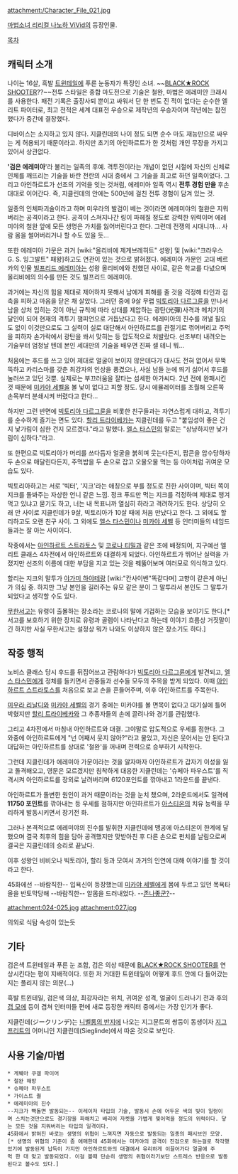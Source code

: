 attachment:/Character_File_021.jpg

[[마법소녀 리리컬 나노하 ViVid]]의 등장인물. 

[[목차]]

== 캐릭터 소개 ==
나이는 16살, 흑발 [[트윈테일]]에 푸른 눈동자가 특징인 소녀. ~~[[BLACK★ROCK SHOOTER]]??~~전투 스타일은 종합 마도전으로 기술은 철완, 마법은 에레미안 크래시를 사용한다. 패전 기록은 출장사퇴 뿐이고 싸워서 단 한 번도 진 적이 없다는 순수한 엘리트 파이터로, 최고 전적은 세계 대표전 우승으로 제작년의 우승자이며 작년에는 참전했다가 중간에 결장했다. 

디바이스는 소지하고 있지 않다. 지클린데의 나이 정도 되면 순수 마도 재능만으로 싸우는 게 허용되기 때문이라고. 하지만 초기의 아인하르트가 한 것처럼 개인 무장을 가지고 있어서 상관없다. 

''''검은 에레미아''''라 불리는 일족의 후예. 격투전이라는 개념이 없던 시절에 자신의 신체로 인체를 깨뜨리는 기술을 바란 전란의 시대 중에서 그 기술을 최고로 하던 일족이었다. 그리고 아인하르트가 선조의 기억을 잇는 것처럼, 에레미아 일족 역시 '''전투 경험 만을''' 후손 대대로 이어간다. 즉, 지클린데의 안에는 500년에 걸친 전투 경험이 담겨 있는 것.

일종의 인체파괴술이라고 하며 미우라의 발검이 베는 것이라면 에레미야의 철완은 지워버리는 공격이라고 한다. 공격이 스쳐지나간 링이 파헤질 정도로 강력한 위력이며 에레미야의 철완 앞에 모든 생명은 가치를 잃어버린다고 한다. 그런데 전쟁의 시대니까... 사람 몸을 썰어버리거나 할 수도 있을 듯...

또한 에레미아 가문은 과거 [wiki:"올리비에 제게브레히트" 성왕] 및 [wiki:"크라우스 G. S. 잉그발트" 패왕]하고도 연관이 있는 것으로 밝혀졌다. 에레미아 가문인 고대 베르카의 인물 [[빌프리드 에레미아]]는 성왕 올리비에와 친했던 사이로, 같은 학교를 다녔으며 올리비에의 의수를 만든 것도 빌프리드 에레미아. 

과거에는 자신의 힘을 제대로 제어하지 못해서 남에게 피해를 줄 것을 걱정해 타인과 접촉을 피하고 마음을 닫은 채 살았다. 그러던 중에 9살 무렵 [[빅토리아 다르그륜]]을 만나서 남을 상처 입히는 것이 아닌 규칙에 따라 상대를 제압하는 광탄(光彈)사격과 메치기의 달인이 되어 현재의 격투기 챔피언으로 거듭났다고 한다. 에레미아의 진수를 꺼낼 필요도 없이 이것만으로도 그 실력이 실로 대단해서 아인하르트를 관절기로 꺾어버리고 주먹을 피하자 손가락에서 광탄을 쏴서 맞히는 등 압도적으로 처발랐다. 선조부터 내려오는 기술부터 엄청날 텐데 본인 세대만의 기술을 배우면 진짜 셀 테니 뭐... 

처음에는 후드를 쓰고 있어 제대로 얼굴이 보이지 않은데다가 대사도 전혀 없어서 무뚝뚝하고 카리스마를 갖춘 최강자의 인상을 풍겼으나, 사실 남들 눈에 띄기 싫어서 후드를 눌러쓰고 있던 것뿐. 실제로는 부끄러움을 잘타는 섬세한 아가씨다. 2년 전에 완패시킨 것 때문에 [[미카야 세벨]]을 볼 낯이 없다고 피할 정도. 당시 에뮬레이터를 초월해 오른쪽 손목부터 분쇄시켜 버렸다고 한다...

하지만 그런 반면에 [[빅토리아 다르그륜]]을 비롯한 친구들과는 자연스럽게 대하고, 격투기를 순수하게 즐기는 면도 있다. [[할리 트라이베카]]는 지클린데를 두고 "붙임성이 좋은 건지 낯가림이 심한 건지 모르겠다."라고 말했다. [[엘스 타스민]]의 말로는 "상냥하지만 낯가림이 심하다."라고.

또 한편으로 빅토리아가 머리를 쓰다듬자 얼굴을 붉히며 웃는다든지, 팝콘을 압수당하자 두 손으로 매달린다든지, 주먹밥을 두 손으로 잡고 오물오물 먹는 등 아이처럼 귀여운 모습도 있다.

빅토리아하고는 서로 '빅터', '지크'라는 애칭으로 부를 정도로 친한 사이이며, 빅터 쪽이 지크를 돌봐주는 자상한 언니 같은 느낌. 정크 푸드만 먹는 지크를 걱정하며 제대로 챙겨먹고 있냐고 묻기도 하고, 너는 내 목표니까 열심히 하라고 격려하기도 한다. 상당히 오래 안 사이로 지클린데가 9살, 빅토리아가 10살 때에 처음 만났다고 한다. 그 외에도 할리하고도 오랜 친구 사이. 그 외에도 [[엘스 타스민]]이나 [[미카야 세벨]] 등 인터미들의 네임드들과는 잘 아는 사이이다.

작중에서는 [[아인하르트 스트라토스]] 및 [[코로나 티밀]]과 같은 조에 배정되어, 지구예선 엘리트 클래스 4차전에서 아인하르트와 대결하게 되었다. 아인하르트가 뛰어난 실력을 가졌지만 선조의 이름에 대한 부담을 지고 있는 것을 꿰뚫어보며 여러모로 의식하고 있다.

할리는 지크의 말투가 [[야가미 하야테]]랑 [wiki:"칸사이벤"똑같다며] 고향이 같은게 아닌가 의심 중. 하지만 그냥 본인을 길러주는 유모 같은 분이 그 말투라서 본인도 그 말투가 되었다고 생각할 수도 있다. 

[[무한서고]]는 유령이 출몰하는 장소라는 코로나의 말에 기겁하는 모습을 보이기도 한다.[* 서고를 보호하기 위한 장치로 유령과 골렘이 나타난다고 하는데 이야기 흐름상 거짓말이긴 하지만 사실 무한서고는 설정상 뭐가 나와도 이상하지 않은 장소기도 하다.]

== 작중 행적 ==
노비스 클래스 당시 후드를 뒤집어쓰고 관람하다가 [[빅토리아 다르그륜]]에게 발견되고, [[엘스 타스민]]에게 정체를 들키면서 관중들과 선수들 모두의 주목을 받게 되었다. 이때 [[아인하르트 스트라토스]]를 처음으로 보고 손을 흔들어주며, 이후 아인하르트를 주목한다.

[[미우라 리날디]]와 [[미카야 세벨]]의 경기 중에는 미카야를 볼 면목이 없다고 대기실에 틀어박혔지만 [[할리 트라이베카]]와 그 추종자들의 손에 끌려나와 경기를 관람했다.

그리고 4차전에서 마침내 아인하르트와 대결. 그야말로 압도적으로 우세를 점한다. 그 와중에 아인하르트에게 "넌 어째서 웃지 않아?"라고 물었고, 자신은 웃어서는 안 된다고 대답하는 아인하르트를 상대로 '철완'을 꺼내며 전력으로 승부하기 시작한다.

그런데 지클린데가 에레미아 가문이라는 것을 알자마자 아인하르트가 갑자기 이성을 잃고 돌격해오고, 영문은 모르겠지만 침착하게 대응한 지클린데는 '슈페아 파우스트'를 직격시켜 아인하르트를 장외로 날려버리며 6120포인트를 깎아내고 1라운드를 끝낸다.

아인하르트가 돌변한 원인이 과거 때문이라는 것을 눈치 챘으며, 2라운드에서도 일격에 '''11750 포인트'''를 깎아내는 등 우세를 점하지만 아인하르트가 [[아스티온]]의 치유 능력을 무리하게 발동시키면서 장기전 화.

그러나 본격적으로 에레미야의 진수를 발휘한 지클린데에 맹공에 아스티온이 한계에 달했으며 결국 최후의 힘을 담아 공격했지만 맞받아친 후 다른 손으로 펀치를 날림으로써 결국은 지클린데의 승리로 끝났다.

이후 성왕인 비비오나 빅토리아, 할리 등과 모여서 과거의 인연에 대해 이야기를 할 것이라고 한다.

45화에선 --바람직한-- 입욕신이 등장했는데 [[미카야 세벨]]에게 몸에 두르고 있던 목욕타올을 반토막당해 --바람직한-- 알몸을 드러내었다. --[[존나좋군?]]--


attachment:024-025.jpg
attachment:027.jpg

의외로 식탐 속성이 있는듯


== 기타 ==
검은색 트윈테일과 푸른 눈 조합, 검은 의상 때문에 [[BLACK★ROCK SHOOTER]]를 연상시킨다는 평이 지배적이다. 또한 저 거대한 트윈테일이 어떻게 후드 안에 다 들어갔는지는 풀리지 않는 의문(...)

흑발 트윈테일, 검은색 의상, 최강자라는 위치, 귀여운 성격, 얼굴이 드러나기 전과 후의 [[갭 모에]] 등이 겹쳐 인터미들 편에 새로 등장한 캐릭터 중에서는 가장 인기가 좋다.

지클린데(ジークリンデ)는 [[니벨룽의 반지]]에 나오는 지그문트의 쌍둥이 동생이자 [[지그프리트]]의 어머니인 지클린데(Sieglinde)에서 따온 것으로 보인다.

== 사용 기술/마법 ==
 * 게붸아 쿠겔 파이어
 * 철완 해방
 * 슈페아 파우스트
 * 가이스트 퀄
 * 에레미아의 진수
 --지크가 빡돌면 발동되는-- 이레이저 타입의 기술, 발동시 손에 어두운 색의 빛이 일렁이며 스치는것만으로도 경기장을 파해치고 배리어 자켓을 가볍게 찢어먹을 정도의 위력이다. 닿는 모든 것을 지워버리는 타입의 일격이다.
 45화에서 밝혀진 바로는 생명의 위협이 느껴지면 자동으로 발동되는 일종의 패시브인 모양.[* 생명의 위협의 기준이 좀 애매한데 45화에서는 미카야의 공격이 진검으로 하는걸로 착각했었기에 발동된게 납득이 가지만 아인하르트와의 대결에서 유리하게 이끌어가다 얼굴에 주먹 한 대 맞고 발동되었다. 이걸 볼때 단순히 생명의 위협이라기보단 스트레스 반응으로 발동된다고 볼수도 있다.]
